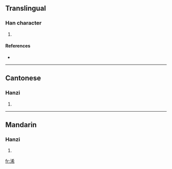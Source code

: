 ==Translingual==

===Han character===
{{Han char|rn=85|rad=水|as=07|sn=10|four=3412<sub>7</sub>|canj=水大大月 (EKKB), X水大大月 (XEKKB)}}

# {{defn|Han|sort=水07}}

====References====
* {{Han ref|kx=0624.020|dkj=17466|hdz=31629.010|uh=6D60|ud=28000|bh=D257|bd=53847}}

----

==Cantonese==

===Hanzi===
{{yue-hanzi|jyut=|y=hei1}}

# {{defn|Cantonese}}

----

==Mandarin==

===Hanzi===
{{cmn-hanzi|pin=[[guǎn]] ([[guan3]]), [[huàn]] ([[huan4]]), [[xī]] ([[xi1]])|wg=kuan<sup>3</sup>, huan<sup>4</sup>, hsi<sup>1</sup>}}

# {{defn|Mandarin}}

[[fr:浠]]
